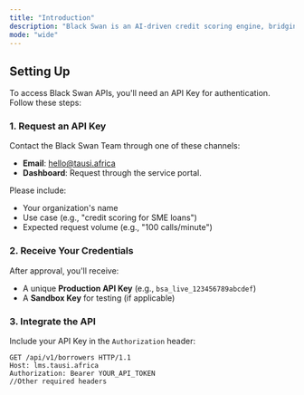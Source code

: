 ```yaml
---
title: "Introduction"
description: "Black Swan is an AI-driven credit scoring engine, bridging the data gap and enabling smarter, embedded lending for financial institutions and fintechs."
mode: "wide"
---
```


## Setting Up

To access Black Swan APIs, you'll need an API Key for authentication. Follow these steps:

### 1. Request an API Key

Contact the Black Swan Team through one of these channels:
- **Email**: [hello@tausi.africa](mailto:hello@tausi.africa)
- **Dashboard**: Request through the service portal.

Please include:
- Your organization's name
- Use case (e.g., "credit scoring for SME loans")
- Expected request volume (e.g., "100 calls/minute")

### 2. Receive Your Credentials

After approval, you'll receive:
- A unique **Production API Key** (e.g., `bsa_live_123456789abcdef`)
- A **Sandbox Key** for testing (if applicable)

### 3. Integrate the API

Include your API Key in the `Authorization` header:

```http
GET /api/v1/borrowers HTTP/1.1
Host: lms.tausi.africa
Authorization: Bearer YOUR_API_TOKEN
//Other required headers
```